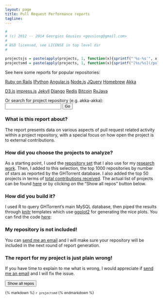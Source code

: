 ```yaml
---
layout: page
title: Pull Request Performance reports
tagline: 
---
```


```r

#
# (c) 2012 -- 2014 Georgios Gousios <gousiosg@gmail.com>
#
# BSD licensed, see LICENSE in top level dir
#

projectsjs = paste(apply(projects, 1, function(x){sprintf("'%s-%s'", x[1], x[2])}), collapse = ",")
projectsmd = paste(apply(projects, 1, function(x){sprintf("[%s/%s](/pullreq-perf/%s-%s/)", x[1], x[2], x[1], x[2])}), collapse="\n")
```

See here some reports for popular repositories:

<div class="btn-toolbar">
<a class="btn" href="/pullreq-perf/rails-rails/">Ruby on Rails</a>
<a class="btn"  href="/pullreq-perf/ipython-ipython/">IPython</a>
<a  class="btn" href="/pullreq-perf/angular-angular.js/">Angular.js</a>
<a  class="btn" href="/pullreq-perf/joyent-node/">Node.js</a>
<a  class="btn" href="/pullreq-perf/jquery-jquery/">JQuery</a>
<a  class="btn" href="/pullreq-perf/mxcl-homebrew/">Homebrew</a>
<a  class="btn" href="/pullreq-perf/akka-akka/">Akka</a>
</div>
<div class="btn-toolbar">
<a  class="btn" href="/pullreq-perf/mbostock-d3/">D3.js</a>
<a  class="btn" href="/pullreq-perf/bartaz-impress.js/">impress.js</a>
<a  class="btn" href="/pullreq-perf/mojombo-jekyll/">Jekyll</a>
<a  class="btn" href="/pullreq-perf/django-django/">Django</a>
<a  class="btn" href="/pullreq-perf/antirez-redis/">Redis</a>
<a  class="btn" href="/pullreq-perf/bitcoin-bitcoin/">Bitcoin</a>
<a  class="btn" href="/pullreq-perf/Netflix-RxJava/">RxJava</a>
</div>

<label for="projectSearch">Or search for project repository (e.g. akka-akka): </label>
<span>
<input id="projectSearch" type="search" data-provide="typeahead" />
<button id="go" type="button" class="btn btn-default">Go</button>
</span>
<script type="text/javascript">
  projects = [`r projectsjs`];

  $("#projectSearch").typeahead({
    source: projects
  });

  $("#go").click(function(){
    if ($("#projectSearch").val() != "") {
      window.location = "http://ghtorrent.org/pullreq-perf/" + $("#projectSearch").val();
    }
  });

</script>

### What is this report about?

The report presents data on various aspects of pull request related activity 
within a project repository, with a special focus on how open the project
is to external contributions.

### How did you choose the projects to analyze?

As a starting point, I used the 
[repository set](https://github.com/gousiosg/pullreqs/blob/master/projects.txt) 
that I also use for my
[research](http://www.gousios.gr/bibliography/GPD14.html) 
[work](http://www.gousios.gr/bibliography/GZ14.html).
Then, I added to this selection, the top 1000 repositories by number of stars
as reported by the GHTorrent database. I also added the top 50 projects in
terms of 
[total contributions received](http://www.gousios.gr/blog/The-triumph-of-online-collaboration/).
The actual list of projects can be found 
[here](https://github.com/gousiosg/ghtorrent.org/blob/master/pullreq-perf/projects.txt) 
or by clicking on the "Show all repos" button below.

### How did you build it?

I used R to query GHTorrent's main MySQL database, then piped the results
through [knitr](http://yihui.name/knitr/) templates which use 
[ggplot2](ggplot2.org/) for generating the nice plots.
You can find the code [here](https://github.com/gousiosg/pullreqs/tree/master/R/report.Rmd):

### My repository is not included!

You can [send me an email](mailto:gousiosg@gmail.com) and I will make sure your
repository will be included in the next round of report generation.

### The report for my project is just plain wrong!

If you have time to explain to me what is wrong, I would appreciate if 
[send me an email](mailto:gousiosg@gmail.com) and I will fix
the issue.

<button type="button" class="btn btn-info" data-toggle="collapse" data-target="#allrepos">
  Show all repos
</button>

<div id="allrepos" class="collapse">
<small>
{% markdown %}
`r projectsmd`
{% endmarkdown %}
</small>
</div>


<div id="disqus_thread"></div>


<script type="text/javascript">
var disqus_shortname = 'ghtorrent'; 

/* * * DON'T EDIT BELOW THIS LINE * * */
(function() {
 var dsq = document.createElement('script');
 dsq.type = 'text/javascript'; dsq.async = true;
 dsq.src = '//' + disqus_shortname +
 '.disqus.com/embed.js';
 (document.getElementsByTagName('head')[0]
  ||
  document.getElementsByTagName('body')[0]).appendChild(dsq);
 })();
</script>
